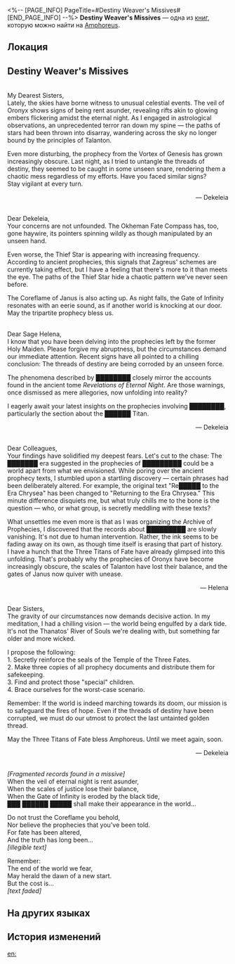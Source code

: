 <%-- [PAGE_INFO]
PageTitle=#Destiny Weaver's Missives#
[END_PAGE_INFO] --%>
{{Дополнить}}
{{Книга Инфобокс
|id           = 469
|partIds      = 190780
|Название     = 
|Изображение  = Предмет Книга Амфореус 1.png
|Мир          = Amphoreus
|Томов        = 1
|Автор        = <!--нужно добавить-->
|Описание     = Letters between several Destiny Weavers. Some of the writing has become illegible, either due to the passage of time or someone deliberately erasing them.
|Том1         = {{tx}}
|Источник1    = {{tx|Отсутствует источник}}
|Персонажи    = Janus; Oronyx; Talanton; Thanatos; Zagreus
|Фракции      = 
}}
'''Destiny Weaver's Missives''' — одна из [[Книги|книг]], которую можно найти на [[Amphoreus]].

==Локация==
{{Отметка карты|<!--название карты-->|<!--id отметки-->}}

==Destiny Weaver's Missives==
{{Размер|28|First Missive}}<br />
My Dearest Sisters,<br />
Lately, the skies have borne witness to unusual celestial events. The veil of Oronyx shows signs of being rent asunder, revealing rifts akin to glowing embers flickering amidst the eternal night. As I engaged in astrological observations, an unprecedented terror ran down my spine &mdash; the paths of stars had been thrown into disarray, wandering across the sky no longer bound by the principles of Talanton.

Even more disturbing, the prophecy from the Vortex of Genesis has grown increasingly obscure. Last night, as I tried to untangle the threads of destiny, they seemed to be caught in some unseen snare, rendering them a chaotic mess regardless of my efforts. Have you faced similar signs?<br />
Stay vigilant at every turn.<br /><div align="right">&mdash; Dekeleia</div>

{{Размер|28|Second Missive}}<br />
Dear Dekeleia,<br />
Your concerns are not unfounded. The Okheman Fate Compass has, too, gone haywire, its pointers spinning wildly as though manipulated by an unseen hand.

Even worse, the Thief Star is appearing with increasing frequency. According to ancient prophecies, this signals that Zagreus' schemes are currently taking effect, but I have a feeling that there's more to it than meets the eye. The paths of the Thief Star hide a chaotic pattern we've never seen before.

The Coreflame of Janus is also acting up. As night falls, the Gate of Infinity resonates with an eerie sound, as if another world is knocking at our door.<br />
May the tripartite prophecy bless us.

{{Размер|28|Third Missive}}<br />
Dear Sage Helena,<br />
I know that you have been delving into the prophecies left by the former Holy Maiden. Please forgive my abruptness, but the circumstances demand our immediate attention. Recent signs have all pointed to a chilling conclusion: The threads of destiny are being corroded by an unseen force.

The phenomena described by ████████ closely mirror the accounts found in the ancient tome ''Revelations of Eternal Night''. Are those warnings, once dismissed as mere allegories, now unfolding into reality?

I eagerly await your latest insights on the prophecies involving ████████, particularly the section about the ██████ Titan.<br /><div align="right">&mdash; Dekeleia</div>

{{Размер|28|Fourth Missive}}<br />
Dear Colleagues,<br />
Your findings have solidified my deepest fears. Let's cut to the chase: The ███████ era suggested in the prophecies of █████████ could be a world apart from what we envisioned. While poring over the ancient prophecy texts, I stumbled upon a startling discovery &mdash; certain phrases had been deliberately altered. For example, the original text "Re█████ to the Era Chrysea" has been changed to "Returning to the Era Chrysea." This minute difference disquiets me, but what truly chills me to the bone is the question &mdash; who, or what group, is secretly meddling with these texts?

What unsettles me even more is that as I was organizing the Archive of Prophecies, I discovered that the records about █████████ are slowly vanishing. It's not due to human intervention. Rather, the ink seems to be fading away on its own, as though time itself is erasing that part of history.<br />
I have a hunch that the Three Titans of Fate have already glimpsed into this unfolding. That's probably why the prophecies of Oronyx have become increasingly obscure, the scales of Talanton have lost their balance, and the gates of Janus now quiver with unease.<br /><div align="right">&mdash; Helena</div>

{{Размер|28|Fifth Missive}}<br />
Dear Sisters,<br />
The gravity of our circumstances now demands decisive action. In my meditation, I had a chilling vision &mdash; the world being engulfed by a dark tide. It's not the Thanatos' River of Souls we're dealing with, but something far older and more wicked.

I propose the following:<br />
1. Secretly reinforce the seals of the Temple of the Three Fates.<br />
2. Make three copies of all prophecy documents and distribute them for safekeeping.<br />
3. Find and protect those "special" children.<br />
4. Brace ourselves for the worst-case scenario.

Remember: If the world is indeed marching towards its doom, our mission is to safeguard the fires of hope. Even if the threads of destiny have been corrupted, we must do our utmost to protect the last untainted golden thread.

May the Three Titans of Fate bless Amphoreus. Until we meet again, soon.<br /><div align="right">&mdash; Dekeleia</div>

{{Размер|28|Appendix: Prophecy Shard}}<br />
''[Fragmented records found in a missive]''<br />
When the veil of eternal night is rent asunder,<br />
When the scales of justice lose their balance,<br />
When the Gate of Infinity is eroded by the black tide,<br />
███ ██████ █████ shall make their appearance in the world...

Do not trust the Coreflame you behold,<br />
Nor believe the prophecies that you've been told.<br />
For fate has been altered,<br />
And the truth has long been...<br />
''[illegible text]''

Remember:<br />
The end of the world we fear,<br />
May herald the dawn of a new start.<br />
But the cost is...<br />
''[text faded]''

==На других языках==
{{На других языках
|en   = Destiny Weaver's Missives
|zhs  = 命运织者的密函
|zht  = 命運織者的密函
|ja   = 運命の織り手の密書
|ko   = 운명 방직공의 밀서
|es   = Cartas secretas de las tejedoras del destino
|fr   = Lettres des tisseuses du destin
|ru   = Тайная переписка ткачей судьбы
|th   = จดหมายลับของผู้ถักทอโชคชะตา
|vi   = Mật Hàm Của Người Dệt Vận Mệnh
|de   = Geheime Schreiben der Schicksalsweberinnen
|id   = Surat Rahasia Penenun Takdir
|pt   = Cartas da Tecelã do Destino
}}

==История изменений==
{{История изменений|3.5}}

[[en:]]